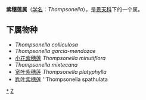{{Automatic Taxobox
| taxon = Thompsonella
| authority = Britton & Rose
| image = Thompsonella sp. (PCR-4914, PUE, San José Miahuatlán).jpg
| image_caption = 小花紫穗莲
}}

'''紫穗莲属'''（[[学名|学名]]：''Thompsonella''），是[[景天科|景天科]]下的一个属。

==下属物种==
* ''Thompsonella colliculosa''
* ''Thompsonella garcia-mendozae''
* [[小花紫穗莲|小花紫穗莲]] ''Thompsonella minutiflora''
* ''Thompsonella mixtecana''
* [[宽叶紫穗莲|宽叶紫穗莲]] ''Thompsonella platyphylla''
* [[匙叶紫穗莲|匙叶紫穗莲]] ''Thompsonella spathulata

{{taxonbar}}
[[Category:_紫穗莲属|*]]
[[Category:_景天科|Z]]